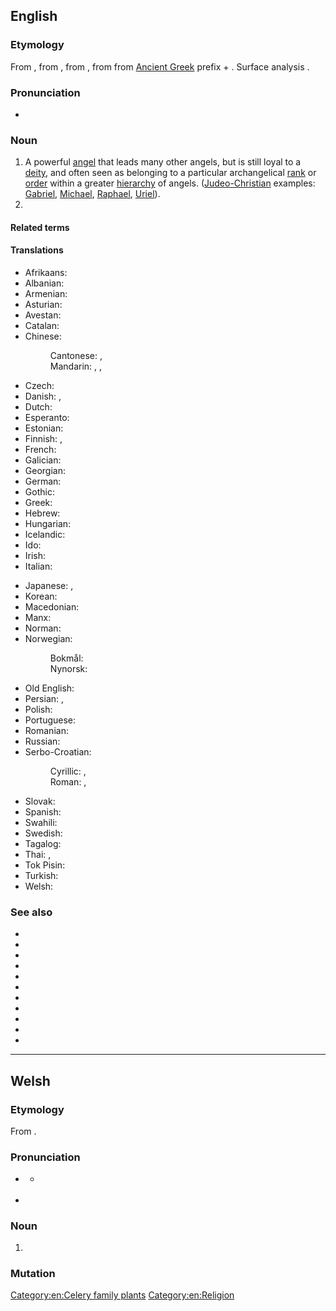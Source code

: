 {{also|Archangel}}
==English==
{{slim-wikipedia|lang=en}}

===Etymology===
From {{inh|en|enm|archangel}}, from {{der|en|fro|archangele}}, from {{der|en|la|archangelus}}, from {{der|en|grc|ἀρχάγγελος}} from [[Ancient Greek]] prefix {{m|grc|ἀρχι-}} + {{m|grc|ἄγγελος||messenger}}. Surface analysis {{prefix|en|arch|angel|nocat=1}}.

===Pronunciation===
* {{IPA|en|/ɑː(ɹ)ˈkeɪn.dʒəl/|/ˈɑː(ɹ).keɪn.dʒəl/}}

===Noun===
{{en-noun}}

# A powerful [[angel]] that leads many other angels, but is still loyal to a [[deity]], and often seen as belonging to a particular archangelical [[rank]] or [[order]] within a greater [[hierarchy]] of angels. ([[Judeo-Christian]] examples: [[Gabriel]], [[Michael]], [[Raphael]], [[Uriel]]).
# {{synonym of|en|angelica}}
====Related terms====
{{rel3|en
|angel
|angelic
|angelical
|angelically
|angelologist
|angelology
|archangelic
|archangelical
|archangelically
}}

====Translations====
{{trans-top|angel who leads other angels}}
* Afrikaans: {{t+|af|aartsengel}}
* Albanian: {{t|sq|kryengjëll}}
* Armenian: {{t+|hy|հրեշտակապետ}}
* Asturian: {{t|ast|arcánxel|m}}
* Avestan: {{t|ae|𐬀𐬨𐬆𐬱𐬀 𐬯𐬞𐬆𐬧𐬙𐬀}}
* Catalan: {{t|ca|arcàngel|m}}
* Chinese:
*: Cantonese: {{t|yue|大天使|tr=daai6 tin1 sai2}}, {{t|yue|天使長|tr=tin1 sai2 zoeng2|sc=Hani}}
*: Mandarin: {{t|cmn|大天使|tr=dàtiānshǐ}}, {{t|cmn|天使長|sc=Hani}}, {{t|cmn|天使长|tr=tiānshǐcháng|sc=Hani}}
* Czech: {{t|cs|archanděl|m}}
* Danish: {{t|da|ærkeengel|c}}, {{t|da|overengel|c}}
* Dutch: {{t+|nl|aartsengel|m}}
* Esperanto: {{t|eo|ĉefanĝelo}}
* Estonian: {{t|et|peaingel}}
* Finnish: {{t+|fi|arkkienkeli}}, {{t|fi|ylienkeli}}
* French: {{t+|fr|archange|m}}
* Galician: {{t|gl|arcanxo|m}}
* Georgian: {{t|ka|მთავარანგელოზი}}
* German: {{t+|de|Erzengel|m}}
* Gothic: {{t|got|𐌰𐍂𐌺𐌰𐌲𐌲𐌹𐌻𐌿𐍃|m}}
* Greek: {{t+|el|αρχάγγελος|m}}
* Hebrew: {{t|he|רַב־מַלְאָךְ|m|tr=rav-mal'ákh}}
* Hungarian: {{t+|hu|arkangyal}}
* Icelandic: {{t|is|erkiengill|m}}
* Ido: {{t+|io|arkianjelo}}
* Irish: {{t|ga|ardaingeal|m}}
* Italian: {{t+|it|arcangelo|m}}
{{trans-mid}}
* Japanese: {{t|ja|大天使|tr=daitenshi}}, {{t|ja|天使長|tr=tenshichō}}
* Korean: {{t+|ko|대천사}}
* Macedonian: {{t|mk|архангел|m}}
* Manx: {{t|gv|ard-ainle|m}}
* Norman: {{t|nrf|archange|m}} {{qualifier|Jersey}}
* Norwegian:
*: Bokmål: {{t|nb|overengel|m}}
*: Nynorsk: {{t|nn|overengel|m}}
* Old English: {{t|ang|hēahenġel|m}}
* Persian: {{t|fa|فرشتگان مقرب|tr=fereštegân-e moqarrab|sc=fa-Arab}}, {{t+|fa|امشاسپند|tr=amšāspand}}
* Polish: {{t+|pl|archanioł|m}}
* Portuguese: {{t+|pt|arcanjo|m}}
* Romanian: {{t+|ro|arhanghel|m}}
* Russian: {{t+|ru|арха́нгел|m}}
* Serbo-Croatian:
*: Cyrillic: {{t|sh|арханђел|m}}, {{t|sh|арханђео|m}}
*: Roman: {{t+|sh|arhanđel|m}}, {{t|sh|arhanđeo|m}}
* Slovak: {{t+|sk|archanjel|m}}
* Spanish: {{t+|es|arcángel|m}}
* Swahili: {{t|sw|överängel|c}}
* Swedish: {{t+|sv|ärkeängel|c}}
* Tagalog: {{t|tl|arkanghel}}
* Thai: {{t|th|อัครทูตสวรรค์}}, {{t|th|หัวหน้าทูตสวรรค์}}
* Tok Pisin: {{t|tpi|akanggelo}}
* Turkish: {{t|tr|baş melek}}
* Welsh: {{t|cy|archangel|m}}
{{trans-bottom}}
[[Category:en:Celery family plants]]

===See also===
* {{l|en|archangelology}}
* {{l|en|cherub}}
* {{l|en|cherubim}}
* {{l|en|choir}}
* {{l|en|choirs of angels}}
* {{l|en|domination}}
* {{l|en|power}}
* {{l|en|principality}}
* {{l|en|seraph}}
* {{l|en|seraphim}}
* {{l|en|throne}}

[[Category:en:Religion]]

----

==Welsh==

===Etymology===
From {{af|cy|arch-|t1=arch-|angel|t2=angel}}.

===Pronunciation===
* {{a|cy-N|standard|colloquial}} {{IPA|cy|/arˈχaŋɛl/|sort=arc~ag~el}}
** {{a|cy-N|colloquial}} {{IPA|cy|/arˈχaŋal/|sort=arc~ag~el}}
* {{a|cy-S}} {{IPA|cy|/arˈχaŋɛl/|sort=arc~ag~el}}

===Noun===
{{cy-noun|m|archangylion|sort=arc~ag~el}}

# {{lb|cy|religion}} {{l|en|archangel}}

===Mutation===
{{cy-mut}}